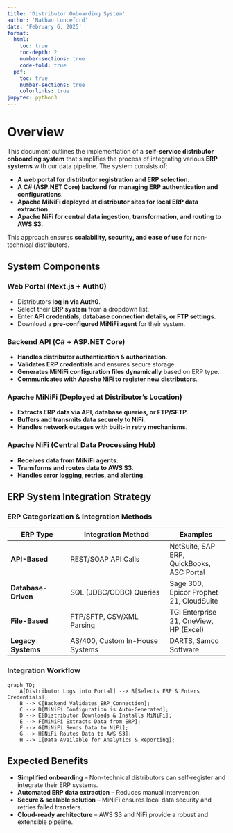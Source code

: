 ```yaml
---
title: 'Distributor Onboarding System'
author: 'Nathan Lunceford'
date: 'February 6, 2025'
format:
  html:
    toc: true
    toc-depth: 2
    number-sections: true
    code-fold: true
  pdf:
    toc: true
    number-sections: true
    colorlinks: true
jupyter: python3
---
```


# Overview

This document outlines the implementation of a **self-service distributor onboarding system** that simplifies the process of integrating various **ERP systems** with our data pipeline. The system consists of:



- **A web portal for distributor registration and ERP selection**.
- **A C# (ASP.NET Core) backend for managing ERP authentication and configurations**.
- **Apache MiNiFi deployed at distributor sites for local ERP data extraction**.
- **Apache NiFi for central data ingestion, transformation, and routing to AWS S3**.

This approach ensures **scalability, security, and ease of use** for non-technical distributors.

## System Components

### **Web Portal (Next.js + Auth0)**
- Distributors **log in via Auth0**.
- Select their **ERP system** from a dropdown list.
- Enter **API credentials, database connection details, or FTP settings**.
- Download a **pre-configured MiNiFi agent** for their system.

### **Backend API (C# + ASP.NET Core)**
- **Handles distributor authentication & authorization**.
- **Validates ERP credentials** and ensures secure storage.
- **Generates MiNiFi configuration files dynamically** based on ERP type.
- **Communicates with Apache NiFi to register new distributors**.

### **Apache MiNiFi (Deployed at Distributor’s Location)**
- **Extracts ERP data via API, database queries, or FTP/SFTP**.
- **Buffers and transmits data securely to NiFi**.
- **Handles network outages with built-in retry mechanisms**.

### **Apache NiFi (Central Data Processing Hub)**
- **Receives data from MiNiFi agents**.
- **Transforms and routes data to AWS S3**.
- **Handles error logging, retries, and alerting**.



## ERP System Integration Strategy

### **ERP Categorization & Integration Methods**
| **ERP Type** | **Integration Method** | **Examples** |
|-------------|----------------------|-------------|
| **API-Based** | REST/SOAP API Calls | NetSuite, SAP ERP, QuickBooks, ASC Portal |
| **Database-Driven** | SQL (JDBC/ODBC) Queries | Sage 300, Epicor Prophet 21, CloudSuite |
| **File-Based** | FTP/SFTP, CSV/XML Parsing | TGI Enterprise 21, OneView, HP (Excel) |
| **Legacy Systems** | AS/400, Custom In-House Systems | DARTS, Samco Software |

### **Integration Workflow**
```mermaid
graph TD;
    A[Distributor Logs into Portal] --> B[Selects ERP & Enters Credentials];
    B --> C[Backend Validates ERP Connection];
    C --> D[MiNiFi Configuration is Auto-Generated];
    D --> E[Distributor Downloads & Installs MiNiFi];
    E --> F[MiNiFi Extracts Data from ERP];
    F --> G[MiNiFi Sends Data to NiFi];
    G --> H[NiFi Routes Data to AWS S3];
    H --> I[Data Available for Analytics & Reporting];
```


## Expected Benefits

- **Simplified onboarding** – Non-technical distributors can self-register and integrate their ERP systems.  
- **Automated ERP data extraction** – Reduces manual intervention.  
- **Secure & scalable solution** – MiNiFi ensures local data security and retries failed transfers.  
- **Cloud-ready architecture** – AWS S3 and NiFi provide a robust and extensible pipeline.  

